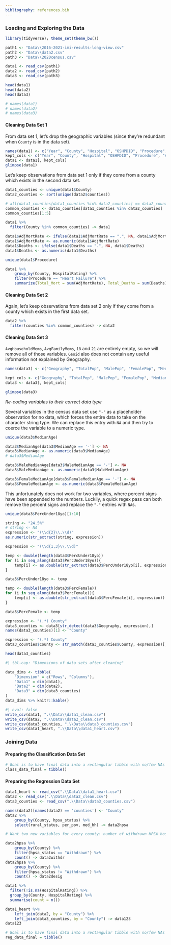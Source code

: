 ```yaml
---
bibliography: references.bib
---
```


### Loading and Exploring the Data
```r
library(tidyverse); theme_set(theme_bw())

path1 <- "Data\\2016-2021-imi-results-long-view.csv"
path2 <- "Data\\data2.csv"
path3 <- "Data\\2020census.csv"

data1 <- read_csv(path1)
data2 <- read_csv(path2)
data3 <- read_csv(path3)
```

```r
head(data1)
head(data2)
head(data3)
```

```r
# names(data1)
# names(data2)
# names(data3)
```


#### Cleaning Data Set 1

From data set 1, let's drop the geographic variables (since they're redundant when `County` is in the data set).

```r
names(data1) <- c("Year", "County", "Hospital", "OSHPDID", "Procedure", "AdjMortRate", "Deaths", "Cases", "HospitalRating", "Longitude", "Latitude")
kept_cols <- c("Year", "County", "Hospital", "OSHPDID", "Procedure", "AdjMortRate", "Deaths", "Cases", "HospitalRating")
data1 <- data1[, kept_cols]
glimpse(data1)
```

Let's keep observations from data set 1 only if they come from a county which exists in the second data set.
```r
data1_counties <- unique(data1$County)
data2_counties <- sort(unique(data2$counties))

# all(data1_counties[data1_counties %in% data2_counties] == data2_counties[data2_counties %in% data1_counties])
common_counties <- data1_counties[data1_counties %in% data2_counties]
common_counties[1:5]

data1 %>% 
  filter(County %in% common_counties) -> data1

data1$AdjMortRate <- ifelse(data1$AdjMortRate == ".", NA, data1$AdjMortRate)
data1$AdjMortRate <- as.numeric(data1$AdjMortRate)
data1$Deaths <- ifelse(data1$Deaths == ".", NA, data1$Deaths)
data1$Deaths <- as.numeric(data1$Deaths)

unique(data1$Procedure)
```

```r
data1 %>% 
	group_by(County, HospitalRating) %>% 
	filter(Procedure == "Heart Failure") %>% 
	summarize(Total_Mort = sum(AdjMortRate), Total_Deaths = sum(Deaths)) -> data1_heart
```


#### Cleaning Data Set 2

Again, let's keep observations from data set 2 only if they come from a county which exists in the first data set.
```r
data2 %>% 
  filter(counties %in% common_counties) -> data2
```


#### Cleaning Data Set 3

`AvgHouseholdMems`, `AvgFamilyMems`, `18` and `21` are entirely empty, so we will remove all of those variables. `Geoid` also does not contain any useful information not explained by Geography.

```r
names(data3) <- c("Geography", "TotalPop", "MalePop", "FemalePop", "MedianAge", "MaleMedianAge", "FemaleMedianAge", "AvgHouseholdMems", "AvgFamilyMems", "Under5yoPop", "Under18yoPop", "Pop21andOlder", "Pop55andOlder", "Pop60andOlder", "Pop65andOlder", "PercFemale", "PercUnder18yo", "18", "Geoid", "21")

kept_cols <- c("Geography", "TotalPop", "MalePop", "FemalePop", "MedianAge", "MaleMedianAge", "FemaleMedianAge", "Under5yoPop", "Under18yoPop", "Pop21andOlder", "Pop55andOlder", "Pop60andOlder", "Pop65andOlder", "PercFemale", "PercUnder18yo")
data3 <- data3[, kept_cols]

glimpse(data3)
```

*Re-coding variables to their correct data type*

Several variables in the census data set use `"-"` as a placeholder observation for no data, which forces the entire data to take on the character string type. We can replace this entry with `NA` and then try to coerce the variable to a numeric type.
```r
unique(data3$MedianAge)

data3$MedianAge[data3$MedianAge == '-'] <- NA
data3$MedianAge <- as.numeric(data3$MedianAge)
# data3$MedianAge

data3$MaleMedianAge[data3$MaleMedianAge == '-'] <- NA
data3$MaleMedianAge <- as.numeric(data3$MaleMedianAge)

data3$FemaleMedianAge[data3$FemaleMedianAge == '-'] <- NA
data3$FemaleMedianAge <- as.numeric(data3$FemaleMedianAge)
```


This unfortunately does not work for two variables, where percent signs have been appended to the numbers. Luckily, a quick regex pass can both remove the percent signs and replace the `"-"` entries with `NA`s.

```r
unique(data3$PercUnder18yo)[1:10]
```

```r
string <- "24.5%"
# string <- NA
expression <- "(\\d{2}\\.\\d)"
as.numeric(str_extract(string, expression))
```

```r
expression <- "(\\d{1,3}\\.\\d)"

temp <- double(length(data3$PercUnder18yo))
for (i in seq_along(data3$PercUnder18yo)){
	temp[i] <- as.double(str_extract(data3$PercUnder18yo[i], expression))
}

data3$PercUnder18yo <- temp

temp <- double(length(data3$PercFemale))
for (i in seq_along(data3$PercFemale)){
	temp[i] <- as.double(str_extract(data3$PercFemale[i], expression))
}

data3$PercFemale <- temp
```

```r
expression <- "(.*) County"
data3_counties <- data3[str_detect(data3$Geography, expression),]
names(data3_counties)[1] <- "County"

expression <- "(.*) County"
data3_counties$County <- str_match(data3_counties$County, expression)[,2]

head(data3_counties)
```


```r
#| tbl-cap: "Dimensions of data sets after cleaning"

data_dims <- tibble(
	"Dimension" = c("Rows", "Columns"),
	"Data1" = dim(data1), 
	"Data2" = dim(data2), 
	"Data3" = dim(data3_counties)
) 
data_dims %>% knitr::kable()
```


```r
#| eval: false
write_csv(data1, ".\\Data\\data1_clean.csv")
write_csv(data2, ".\\Data\\data2_clean.csv")
write_csv(data3_counties, ".\\Data\\data3_counties.csv")
write_csv(data1_heart, ".\\Data\\data1_heart.csv")
```


### Joining Data

#### Preparing the Classification Data Set

```r
# Goal is to have final data into a rectangular tibble with no/few NAs
class_data_final = tibble()
```


#### Preparing the Regression Data Set

```r
data1_heart <- read_csv(".\\Data\\data1_heart.csv")
data2 <- read_csv(".\\Data\\data2_clean.csv")
data3_counties <- read_csv(".\\Data\\data3_counties.csv")

names(data2)[names(data2) == 'counties'] <- "County"
data2 %>% 
	group_by(County, hpsa_status) %>% 
	select(rural_status, per_pov, med_hh) -> data2hpsa
```



```r
# Want two new variables for every county: number of withdrawn HPSA hospitals, and num of active HSPA hospitals

data2hpsa %>% 
	group_by(County) %>% 
	filter(hpsa_status == "Withdrawn") %>% 
	count() -> data2withdr
data2hpsa %>% 
	group_by(County) %>%
	filter(hpsa_status != "Withdrawn") %>% 
	count() -> data2desig

```


```r
data1 %>% 
  filter(!is.na(HospitalRating)) %>% 
  group_by(County, HospitalRating) %>% 
  summarise(count = n())
```

```r
data1_heart %>% 
	left_join(data2, by = "County") %>% 
	left_join(data3_counties, by = "County") -> data123
data123
```


```r
# Goal is to have final data into a rectangular tibble with no/few NAs
reg_data_final = tibble()
```
